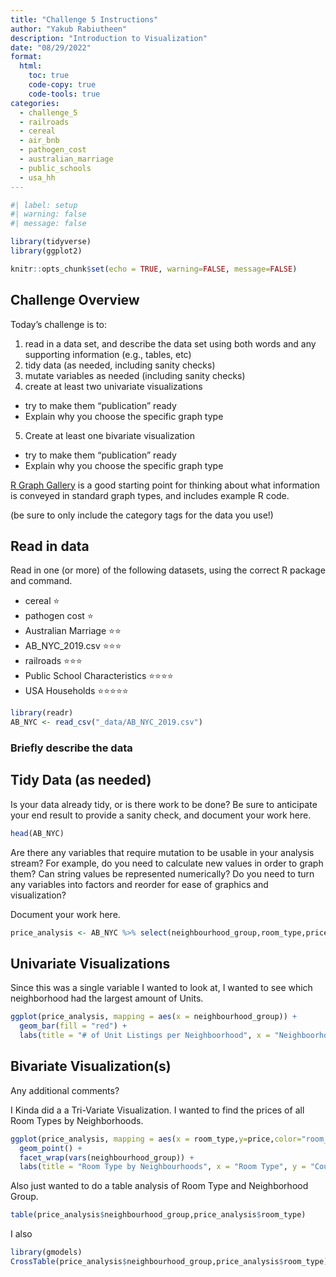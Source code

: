 ---
title: "Challenge 5 Instructions"
author: "Yakub Rabiutheen"
description: "Introduction to Visualization"
date: "08/29/2022"
format:
  html:
    toc: true
    code-copy: true
    code-tools: true
categories:
  - challenge_5
  - railroads
  - cereal
  - air_bnb
  - pathogen_cost
  - australian_marriage
  - public_schools
  - usa_hh
---

```{r}
#| label: setup
#| warning: false
#| message: false

library(tidyverse)
library(ggplot2)

knitr::opts_chunk$set(echo = TRUE, warning=FALSE, message=FALSE)
```

## Challenge Overview

Today's challenge is to:

1)  read in a data set, and describe the data set using both words and any supporting information (e.g., tables, etc)
2)  tidy data (as needed, including sanity checks)
3)  mutate variables as needed (including sanity checks)
4)  create at least two univariate visualizations
   - try to make them "publication" ready
   - Explain why you choose the specific graph type
5)  Create at least one bivariate visualization
   - try to make them "publication" ready
   - Explain why you choose the specific graph type

[R Graph Gallery](https://r-graph-gallery.com/) is a good starting point for thinking about what information is conveyed in standard graph types, and includes example R code.

(be sure to only include the category tags for the data you use!)

## Read in data

Read in one (or more) of the following datasets, using the correct R package and command.

-   cereal ⭐
-   pathogen cost ⭐
-   Australian Marriage ⭐⭐ 
-   AB_NYC_2019.csv ⭐⭐⭐
-   railroads ⭐⭐⭐
-   Public School Characteristics ⭐⭐⭐⭐ 
-   USA Households ⭐⭐⭐⭐⭐

```{r}
library(readr)
AB_NYC <- read_csv("_data/AB_NYC_2019.csv")
```

### Briefly describe the data

## Tidy Data (as needed)

Is your data already tidy, or is there work to be done? Be sure to anticipate your end result to provide a sanity check, and document your work here.

```{r}
head(AB_NYC)
```

Are there any variables that require mutation to be usable in your analysis stream? For example, do you need to calculate new values in order to graph them? Can string values be represented numerically? Do you need to turn any variables into factors and reorder for ease of graphics and visualization?

Document your work here.

```{r}
price_analysis <- AB_NYC %>% select(neighbourhood_group,room_type,price,minimum_nights)
```

## Univariate Visualizations


Since this was a single variable I wanted to  look at, I wanted to see which neighborhood had the largest amount of Units.

```{r}
ggplot(price_analysis, mapping = aes(x = neighbourhood_group)) +
  geom_bar(fill = "red") +
  labs(title = "# of Unit Listings per Neighboorhood", x = "Neighboorhood", y = "Number of Units")
```





## Bivariate Visualization(s)
Any additional comments?

I Kinda did a a Tri-Variate Visualization. I wanted to find the prices of all Room Types by Neighborhoods.

```{r}
ggplot(price_analysis, mapping = aes(x = room_type,y=price,color="room_type")) +
  geom_point() +
  facet_wrap(vars(neighbourhood_group)) +
  labs(title = "Room Type by Neighbourhoods", x = "Room Type", y = "Count")
```



Also just wanted to do a table analysis of Room Type and Neighborhood Group.
```{r}
table(price_analysis$neighbourhood_group,price_analysis$room_type)
```



I also
```{r}
library(gmodels)
CrossTable(price_analysis$neighbourhood_group,price_analysis$room_type)
```



